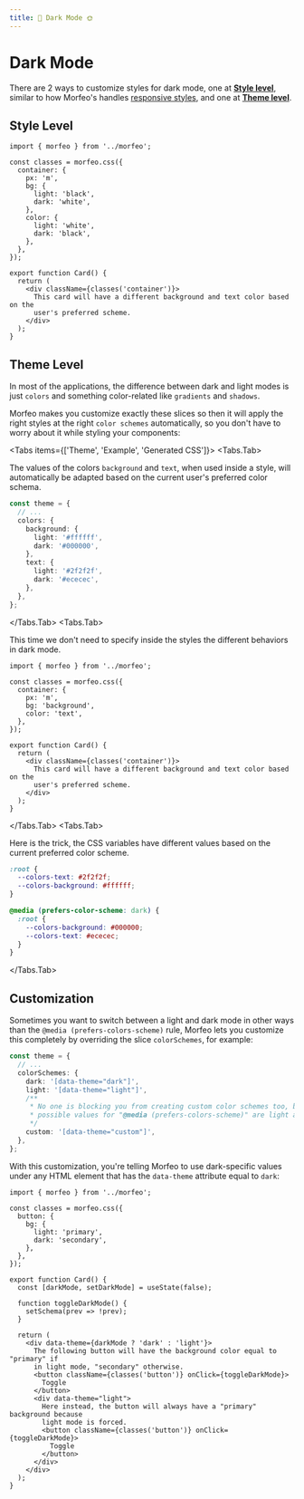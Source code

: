 ```yaml
---
title: 🌚 Dark Mode 🌞
---
```



# Dark Mode

There are 2 ways to customize styles for dark mode, one at **[Style level](#style-level)**, similar to how Morfeo's handles [responsive styles](/responsive), and one at **[Theme level](#theme-level)**.

## Style Level

```tsx filename="components/Card" showLineNumbers {6-9, 10-13}
import { morfeo } from '../morfeo';

const classes = morfeo.css({
  container: {
    px: 'm',
    bg: {
      light: 'black',
      dark: 'white',
    },
    color: {
      light: 'white',
      dark: 'black',
    },
  },
});

export function Card() {
  return (
    <div className={classes('container')}>
      This card will have a different background and text color based on the
      user's preferred scheme.
    </div>
  );
}
```

## Theme Level

In most of the applications, the difference between dark and light modes is just `colors` and something color-related like `gradients` and `shadows`.

Morfeo makes you customize exactly these slices so then it will apply the right styles at the right `color schemes` automatically, so you don't have to worry about it while styling your components:

<Tabs items={['Theme', 'Example', 'Generated CSS']}>
<Tabs.Tab>

<Callout type="info">

The values of the colors `background` and `text`, when used inside a style, will automatically be adapted based on the current user's preferred color schema.

</Callout>

```typescript filename="morfeo.ts" showLineNumbers
const theme = {
  // ...
  colors: {
    background: {
      light: '#ffffff',
      dark: '#000000',
    },
    text: {
      light: '#2f2f2f',
      dark: '#ececec',
    },
  },
};
```

</Tabs.Tab>
<Tabs.Tab>

<Callout type="info">

This time we don't need to specify inside the styles the different behaviors in dark mode.

</Callout>

```tsx filename="components/Card" showLineNumbers
import { morfeo } from '../morfeo';

const classes = morfeo.css({
  container: {
    px: 'm',
    bg: 'background',
    color: 'text',
  },
});

export function Card() {
  return (
    <div className={classes('container')}>
      This card will have a different background and text color based on the
      user's preferred scheme.
    </div>
  );
}
```

</Tabs.Tab>
<Tabs.Tab>

<Callout type="info">

Here is the trick, the CSS variables have different values based on the current preferred color scheme.

</Callout>

```css filename="morfeo.css" showLineNumbers
:root {
  --colors-text: #2f2f2f;
  --colors-background: #ffffff;
}

@media (prefers-color-scheme: dark) {
  :root {
    --colors-background: #000000;
    --colors-text: #ececec;
  }
}
```

</Tabs.Tab>
</Tabs>

## Customization

Sometimes you want to switch between a light and dark mode in other ways than the `@media (prefers-colors-scheme)` rule, Morfeo lets you customize this completely by overriding the slice `colorSchemes`, for example:

```typescript showLineNumbers
const theme = {
  // ...
  colorSchemes: {
    dark: '[data-theme="dark"]',
    light: '[data-theme="light"]',
    /**
     * No one is blocking you from creating custom color schemes too, but be aware that the only
     * possible values for "@media (prefers-colors-scheme)" are light and dark.
     */
    custom: '[data-theme="custom"]',
  },
};
```

With this customization, you're telling Morfeo to use dark-specific values under any HTML element that has the `data-theme` attribute equal to `dark`:

```tsx filename="components/Card" showLineNumbers {20, 26}
import { morfeo } from '../morfeo';

const classes = morfeo.css({
  button: {
    bg: {
      light: 'primary',
      dark: 'secondary',
    },
  },
});

export function Card() {
  const [darkMode, setDarkMode] = useState(false);

  function toggleDarkMode() {
    setSchema(prev => !prev);
  }

  return (
    <div data-theme={darkMode ? 'dark' : 'light'}>
      The following button will have the background color equal to "primary" if
      in light mode, "secondary" otherwise.
      <button className={classes('button')} onClick={toggleDarkMode}>
        Toggle
      </button>
      <div data-theme="light">
        Here instead, the button will always have a "primary" background because
        light mode is forced.
        <button className={classes('button')} onClick={toggleDarkMode}>
          Toggle
        </button>
      </div>
    </div>
  );
}
```
